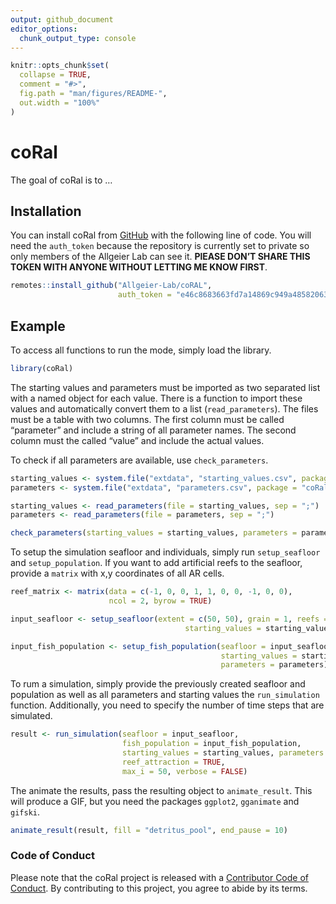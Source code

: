 ```yaml
---
output: github_document
editor_options: 
  chunk_output_type: console
---
```


<!-- README.md is generated from README.Rmd. Please edit that file -->

```r
knitr::opts_chunk$set(
  collapse = TRUE,
  comment = "#>",
  fig.path = "man/figures/README-",
  out.width = "100%"
)
```

# coRal

<!-- badges: start -->
<!-- badges: end -->

The goal of coRal is to ...

## Installation

You can install coRal from [GitHub](https://github.com/Allgeier-Lab/coRal) with the following line of code. You will need the `auth_token` because the repository is currently set to private so only members of the Allgeier Lab can see it. **PlEASE DON'T SHARE THIS TOKEN WITH ANYONE WITHOUT LETTING ME KNOW FIRST**.

``` r
remotes::install_github("Allgeier-Lab/coRAL", 
                        auth_token = "e46c8683663fd7a14869c949a48582063e64b915")
```

<!-- Add CRAN link if applicable -->

## Example

To access all functions to run the mode, simply load the library. 

```r
library(coRal)
```

The starting values and parameters must be imported as two separated list with a named object for each value. There is a function to import these values and automatically convert them to a list (`read_parameters`). The files must be a table with two columns. The first column must be called "parameter" and include a string of all parameter names. The second column must the called "value" and include the actual values.

To check if all parameters are available, use `check_parameters`.


```r
starting_values <- system.file("extdata", "starting_values.csv", package = "coRal")
parameters <- system.file("extdata", "parameters.csv", package = "coRal")

starting_values <- read_parameters(file = starting_values, sep = ";")
parameters <- read_parameters(file = parameters, sep = ";")

check_parameters(starting_values = starting_values, parameters = parameters)
```

To setup the simulation seafloor and individuals, simply run `setup_seafloor` and `setup_population`. If you want to add artificial reefs to the seafloor, provide a `matrix` with x,y coordinates of all AR cells.

```r
reef_matrix <- matrix(data = c(-1, 0, 0, 1, 1, 0, 0, -1, 0, 0), 
                      ncol = 2, byrow = TRUE)

input_seafloor <- setup_seafloor(extent = c(50, 50), grain = 1, reefs = reef_matrix, 
                                       starting_values = starting_values, parameters = parameters)

input_fish_population <- setup_fish_population(seafloor = input_seafloor, 
                                               starting_values = starting_values, 
                                               parameters = parameters)
```

To rum a simulation, simply provide the previously created seafloor and population as well as all parameters and starting values the `run_simulation` function. Additionally, you need to specify the number of time steps that are simulated.

```r
result <- run_simulation(seafloor = input_seafloor, 
                         fish_population = input_fish_population, 
                         starting_values = starting_values, parameters = parameters, 
                         reef_attraction = TRUE,
                         max_i = 50, verbose = FALSE)
```

The animate the results, pass the resulting object to `animate_result`. This will produce a GIF, but you need the packages `ggplot2`, `gganimate` and `gifski`.

```r

animate_result(result, fill = "detritus_pool", end_pause = 10)

``` 

### Code of Conduct

Please note that the coRal project is released with a [Contributor Code of Conduct](https://contributor-covenant.org/version/2/0/CODE_OF_CONDUCT.html). By contributing to this project, you agree to abide by its terms.
